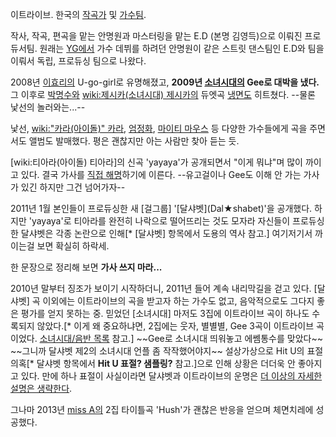 이트라이브. 한국의 [[작곡가]] 및 [[가수]]팀.

작사, 작곡, 편곡을 맡는 안명원과 마스터링을 맡는 E.D (본명 김영득)으로 이뤄진 프로듀서팀. 원래는 [[YG]]에서 가수 데뷔를 하려던 안명원이 같은 스트릿 댄스팀인 E.D와 팀을 이뤄서 독립, 프로듀싱 팀으로 나왔다.

2008년 [[이효리]]의 U-go-girl로 유명해졌고, '''2009년 [[소녀시대]]의 Gee로 대박을 냈다.''' 그 이후로 [[박명수]]와 [[wiki:제시카(소녀시대) 제시카]]의 듀엣곡 [[냉면]]도 히트쳤다. --물론 낯선의 놀러와는...--

낯선, [[wiki:"카라(아이돌)" 카라]], [[엄정화]], [[마이티 마우스]] 등 다양한 가수들에게 곡을 주면서도 앨범도 발매했다. 평은 괜찮지만 아는 사람만 찾아 듣는 듯.

[wiki:티아라(아이돌) 티아라]의 신곡 'yayaya'가 공개되면서 "이게 뭐냐"며 많이 까이고 있다. 결국 가사를 [http://fmkorea.net/7451691 직접 해명]하기에 이른다.
--유고걸이나 Gee도 이해 안 가는 가사가 있긴 하지만 그건 넘어가자--

2011년 1월 본인들이 프로듀싱한 새 [걸그룹] '[달샤벳](Dal★shabet)'을 공개했다. 하지만 'yayaya'로 티아라를 완전히 나락으로 떨어뜨리는 것도 모자라 자신들이 프로듀싱한 달샤벳은 각종 논란으로 인해[* [달샤벳] 항목에서 도용의 역사 참고.] 여기저기서 까이는걸 보면 확실히 하락세.

한 문장으로 정리해 보면 '''가사 쓰지 마라...'''

2010년 말부터 징조가 보이기 시작하더니, 2011년 들어 계속 내리막길을 걷고 있다. [달샤벳] 곡 이외에는 이트라이브의 곡을 받고자 하는 가수도 없고, 음악적으로도 그다지 좋은 평가를 얻지 못하는 중. 믿었던 [소녀시대] 마저도 3집에 이트라이브 곡이 하나도 수록되지 않았다.[* 이게 왜 중요하냐면, 2집에는 웃자, 별별별, Gee 3곡이 이트라이브 곡이었다. [[소녀시대/음반 목록]] 참고.] ~~Gee로 소녀시대 띄워놓고 에쎔통수를 맞았다~~ ~~그니까 달샤벳 제2의 소녀시대 언플 좀 작작했어야지~~ 설상가상으로 Hit U의 표절 의혹[* 달샤벳 항목에서 '''Hit U 표절? 샘플링?''' 참고.]으로 인해 상황은 더더욱 안 좋아지고 있다. 만에 하나 표절이 사실이라면 달샤벳과 이트라이브의 운명은 [[더 이상의 자세한 설명은 생략한다]].

그나마 2013년 [[miss A]]의 2집 타이틀곡 'Hush'가 괜찮은 반응을 얻으며 체면치레에 성공했다.
